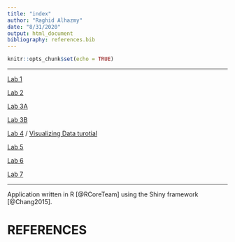 ```yaml
---
title: "index"
author: "Raghid Alhazmy"
date: "8/31/2020"
output: html_document
bibliography: references.bib
---
```


```r
knitr::opts_chunk$set(echo = TRUE)
```
--------------------------

[Lab 1](lab1_Raghid.html)

[Lab 2](Lab-2.html)

[Lab 3A](Lab3A.html)

[Lab 3B](Lab3B.html)

[Lab 4](Lab4.html) /
[Visualizing Data turotial](4a.html)

[Lab 5](Lab5.html)

[Lab 6](Lab6.html)

[Lab 7](Lab7.html)

-------------------------
Application written in R [@RCoreTeam] using the Shiny framework [@Chang2015].

# REFERENCES